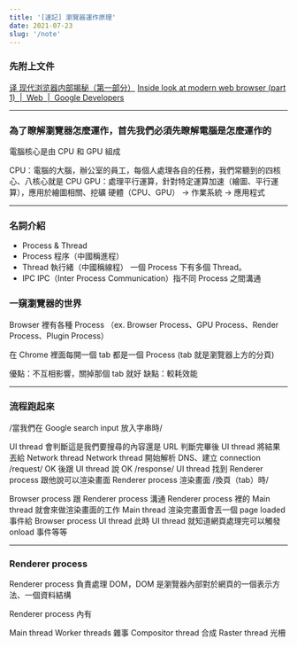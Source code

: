 ```yaml
---
title: '[速記] 瀏覽器運作原理'
date: 2021-07-23
slug: '/note'
---
```


### 先附上文件

[译 现代浏览器内部揭秘（第一部分）](https://juejin.cn/post/6844903679389073415)
[Inside look at modern web browser (part 1)  |  Web  |  Google Developers](https://developers.google.com/web/updates/2018/09/inside-browser-part1)

---

### 為了瞭解瀏覽器怎麼運作，首先我們必須先瞭解電腦是怎麼運作的

電腦核心是由 CPU 和 GPU 組成

CPU：電腦的大腦，辦公室的員工，每個人處理各自的任務，我們常聽到的四核心、八核心就是 CPU
GPU：處理平行運算，針對特定運算加速（繪圖、平行運算），應用於繪圖相關、挖礦
硬體（CPU、GPU） -> 作業系統 -> 應用程式

---

### 名詞介紹

- Process & Thread
- Process 程序（中國稱進程）
- Thread 執行緒（中國稱線程）
  一個 Process 下有多個 Thread。
- IPC
  IPC（Inter Process Communication）指不同 Process 之間溝通

### 一窺瀏覽器的世界

Browser 裡有各種 Process
（ex. Browser Process、GPU Process、Render Process、Plugin Process）

在 Chrome 裡面每開一個 tab 都是一個 Process (tab 就是瀏覽器上方的分頁)

優點：不互相影響，關掉那個 tab 就好
缺點：較耗效能

---

### 流程跑起來

/當我們在 Google search input 放入字串時/

UI thread 會判斷這是我們要搜尋的內容還是 URL
判斷完畢後 UI thread 將結果丟給 Network thread
Network thread 開始解析 DNS、建立 connection /request/
OK 後跟 UI thread 說 OK /response/
UI thread 找到 Renderer process 跟他說可以渲染畫面
Renderer process 渲染畫面
/換頁（tab）時/

Browser process 跟 Renderer process 溝通
Renderer process 裡的 Main thread 就會來做渲染畫面的工作
Main thread 渲染完畫面會丟一個 page loaded 事件給 Browser process UI thread
此時 UI thread 就知道網頁處理完可以觸發 onload 事件等等

---

### Renderer process

Renderer process 負責處理 DOM，DOM 是瀏覽器內部對於網頁的一個表示方法、一個資料結構

Renderer process 內有

Main thread
Worker threads 雜事
Compositor thread 合成
Raster thread 光柵
